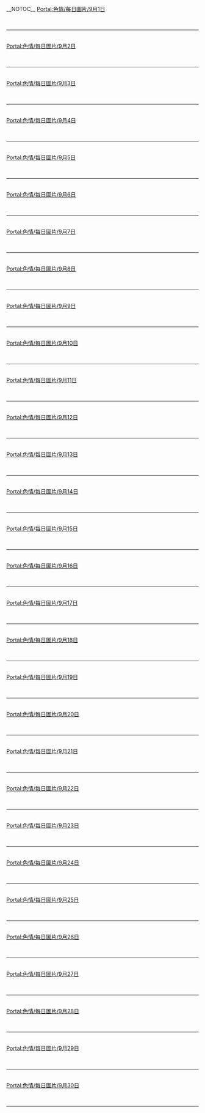 {{Portal:色情/box-header|9月圖片|Portal:色情/每日圖片/9月|}}
__NOTOC__{{Portal:色情/每日圖片}}
[[Portal:色情/每日圖片/9月1日|Portal:色情/每日圖片/9月1日]]
{{Portal:色情/每日圖片/9月1日}}<div style="clear: both"></div><br/><hr/><br/>
[[Portal:色情/每日圖片/9月2日|Portal:色情/每日圖片/9月2日]]
{{Portal:色情/每日圖片/9月2日}}<div style="clear: both"></div><br/><hr/><br/>
[[Portal:色情/每日圖片/9月3日|Portal:色情/每日圖片/9月3日]]
{{Portal:色情/每日圖片/9月3日}}<div style="clear: both"></div><br/><hr/><br/>
[[Portal:色情/每日圖片/9月4日|Portal:色情/每日圖片/9月4日]]
{{Portal:色情/每日圖片/9月4日}}<div style="clear: both"></div><br/><hr/><br/>
[[Portal:色情/每日圖片/9月5日|Portal:色情/每日圖片/9月5日]]
{{Portal:色情/每日圖片/9月5日}}<div style="clear: both"></div><br/><hr/><br/>
[[Portal:色情/每日圖片/9月6日|Portal:色情/每日圖片/9月6日]]
{{Portal:色情/每日圖片/9月6日}}<div style="clear: both"></div><br/><hr/><br/>
[[Portal:色情/每日圖片/9月7日|Portal:色情/每日圖片/9月7日]]
{{Portal:色情/每日圖片/9月7日}}<div style="clear: both"></div><br/><hr/><br/>
[[Portal:色情/每日圖片/9月8日|Portal:色情/每日圖片/9月8日]]
{{Portal:色情/每日圖片/9月8日}}<div style="clear: both"></div><br/><hr/><br/>
[[Portal:色情/每日圖片/9月9日|Portal:色情/每日圖片/9月9日]]
{{Portal:色情/每日圖片/9月9日}}<div style="clear: both"></div><br/><hr/><br/>
[[Portal:色情/每日圖片/9月10日|Portal:色情/每日圖片/9月10日]]
{{Portal:色情/每日圖片/9月10日}}<div style="clear: both"></div><br/><hr/><br/>
[[Portal:色情/每日圖片/9月11日|Portal:色情/每日圖片/9月11日]]
{{Portal:色情/每日圖片/9月11日}}<div style="clear: both"></div><br/><hr/><br/>
[[Portal:色情/每日圖片/9月12日|Portal:色情/每日圖片/9月12日]]
{{Portal:色情/每日圖片/9月12日}}<div style="clear: both"></div><br/><hr/><br/>
[[Portal:色情/每日圖片/9月13日|Portal:色情/每日圖片/9月13日]]
{{Portal:色情/每日圖片/9月13日}}<div style="clear: both"></div><br/><hr/><br/>
[[Portal:色情/每日圖片/9月14日|Portal:色情/每日圖片/9月14日]]
{{Portal:色情/每日圖片/9月14日}}<div style="clear: both"></div><br/><hr/><br/>
[[Portal:色情/每日圖片/9月15日|Portal:色情/每日圖片/9月15日]]
{{Portal:色情/每日圖片/9月15日}}<div style="clear: both"></div><br/><hr/><br/>
[[Portal:色情/每日圖片/9月16日|Portal:色情/每日圖片/9月16日]]
{{Portal:色情/每日圖片/9月16日}}<div style="clear: both"></div><br/><hr/><br/>
[[Portal:色情/每日圖片/9月17日|Portal:色情/每日圖片/9月17日]]
{{Portal:色情/每日圖片/9月17日}}<div style="clear: both"></div><br/><hr/><br/>
[[Portal:色情/每日圖片/9月18日|Portal:色情/每日圖片/9月18日]]
{{Portal:色情/每日圖片/9月18日}}<div style="clear: both"></div><br/><hr/><br/>
[[Portal:色情/每日圖片/9月19日|Portal:色情/每日圖片/9月19日]]
{{Portal:色情/每日圖片/9月19日}}<div style="clear: both"></div><br/><hr/><br/>
[[Portal:色情/每日圖片/9月20日|Portal:色情/每日圖片/9月20日]]
{{Portal:色情/每日圖片/9月20日}}<div style="clear: both"></div><br/><hr/><br/>
[[Portal:色情/每日圖片/9月21日|Portal:色情/每日圖片/9月21日]]
{{Portal:色情/每日圖片/9月21日}}<div style="clear: both"></div><br/><hr/><br/>
[[Portal:色情/每日圖片/9月22日|Portal:色情/每日圖片/9月22日]]
{{Portal:色情/每日圖片/9月22日}}<div style="clear: both"></div><br/><hr/><br/>
[[Portal:色情/每日圖片/9月23日|Portal:色情/每日圖片/9月23日]]
{{Portal:色情/每日圖片/9月23日}}<div style="clear: both"></div><br/><hr/><br/>
[[Portal:色情/每日圖片/9月24日|Portal:色情/每日圖片/9月24日]]
{{Portal:色情/每日圖片/9月24日}}<div style="clear: both"></div><br/><hr/><br/>
[[Portal:色情/每日圖片/9月25日|Portal:色情/每日圖片/9月25日]]
{{Portal:色情/每日圖片/9月25日}}<div style="clear: both"></div><br/><hr/><br/>
[[Portal:色情/每日圖片/9月26日|Portal:色情/每日圖片/9月26日]]
{{Portal:色情/每日圖片/9月26日}}<div style="clear: both"></div><br/><hr/><br/>
[[Portal:色情/每日圖片/9月27日|Portal:色情/每日圖片/9月27日]]
{{Portal:色情/每日圖片/9月27日}}<div style="clear: both"></div><br/><hr/><br/>
[[Portal:色情/每日圖片/9月28日|Portal:色情/每日圖片/9月28日]]
{{Portal:色情/每日圖片/9月28日}}<div style="clear: both"></div><br/><hr/><br/>
[[Portal:色情/每日圖片/9月29日|Portal:色情/每日圖片/9月29日]]
{{Portal:色情/每日圖片/9月29日}}<div style="clear: both"></div><br/><hr/><br/>
[[Portal:色情/每日圖片/9月30日|Portal:色情/每日圖片/9月30日]]
{{Portal:色情/每日圖片/9月30日}}<div style="clear: both"></div><br/><hr/><br/>

{{Portal:色情/box-footer|}}